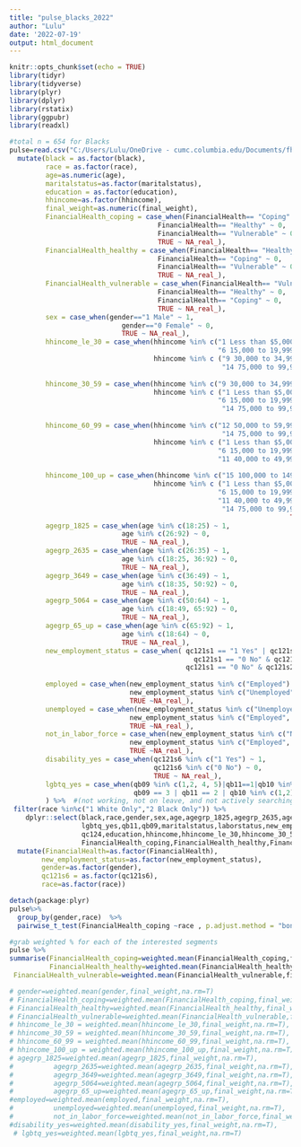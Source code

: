 ```yaml
---
title: "pulse_blacks_2022"
author: "Lulu"
date: '2022-07-19'
output: html_document
---
```


```r
knitr::opts_chunk$set(echo = TRUE)
library(tidyr)
library(tidyverse)
library(plyr)
library(dplyr)
library(rstatix)
library(ggpubr)
library(readxl)
```

```r
#total n = 654 for Blacks 
pulse=read.csv("C:/Users/Lulu/OneDrive - cumc.columbia.edu/Documents/fhn_creditrich/Files/Pulse_2022_5_survey_public_data.csv") %>% 
  mutate(black = as.factor(black), 
         race = as.factor(race),
         age=as.numeric(age),
         maritalstatus=as.factor(maritalstatus),
         education = as.factor(education),
         hhincome=as.factor(hhincome),
         final_weight=as.numeric(final_weight),
         FinancialHealth_coping = case_when(FinancialHealth== "Coping" ~ 1,
                                     FinancialHealth== "Healthy" ~ 0,
                                     FinancialHealth== "Vulnerable" ~ 0,
                                     TRUE ~ NA_real_),
         FinancialHealth_healthy = case_when(FinancialHealth== "Healthy" ~ 1,
                                     FinancialHealth== "Coping" ~ 0,
                                     FinancialHealth== "Vulnerable" ~ 0,
                                     TRUE ~ NA_real_),
         FinancialHealth_vulnerable = case_when(FinancialHealth== "Vulnerable" ~ 1,
                                     FinancialHealth== "Healthy" ~ 0,
                                     FinancialHealth== "Coping" ~ 0,
                                     TRUE ~ NA_real_),
         sex = case_when(gender=="1 Male" ~ 1,
                            gender=="0 Female" ~ 0,
                            TRUE ~ NA_real_),
         hhincome_le_30 = case_when(hhincome %in% c("1 Less than $5,000", "2 5,000 to 7,499","3 7,500 to 9,999","4 10,000 to 12,499","5 12,500 to 14,999", 
                                                    "6 15,000 to 19,999","7 20,000 to 24,999","8 25,000 to 29,999") ~ 1,
                                    hhincome %in% c ("9 30,000 to 34,999","10 35,000 to 39,999","11 40,000 to 49,999","12 50,000 to 59,999","13 60,000 to 74,999",
                                                     "14 75,000 to 99,999","15 100,000 to 149,999","16 150,000 or more") ~0,
                                                                                                                    TRUE ~ NA_real_),
         hhincome_30_59 = case_when(hhincome %in% c("9 30,000 to 34,999","10 35,000 to 39,999","11 40,000 to 49,999") ~ 1,
                                    hhincome %in% c ("1 Less than $5,000", "2 5,000 to 7,499","3 7,500 to 9,999","4 10,000 to 12,499","5 12,500 to 14,999", 
                                                    "6 15,000 to 19,999","7 20,000 to 24,999","8 25,000 to 29,999","12 50,000 to 59,999","13 60,000 to 74,999",
                                                     "14 75,000 to 99,999","15 100,000 to 149,999","16 150,000 or more") ~0,
                                                                                                                    TRUE ~ NA_real_),
         hhincome_60_99 = case_when(hhincome %in% c("12 50,000 to 59,999","13 60,000 to 74,999",
                                                     "14 75,000 to 99,999") ~ 1,
                                    hhincome %in% c ("1 Less than $5,000", "2 5,000 to 7,499","3 7,500 to 9,999","4 10,000 to 12,499","5 12,500 to 14,999", 
                                                    "6 15,000 to 19,999","7 20,000 to 24,999","8 25,000 to 29,999","9 30,000 to 34,999","10 35,000 to 39,999",
                                                    "11 40,000 to 49,999","15 100,000 to 149,999","16 150,000 or more") ~ 0,
                                                                                                                    TRUE ~ NA_real_),
         hhincome_100_up = case_when(hhincome %in% c("15 100,000 to 149,999","16 150,000 or more") ~ 1,
                                    hhincome %in% c ("1 Less than $5,000", "2 5,000 to 7,499","3 7,500 to 9,999","4 10,000 to 12,499","5 12,500 to 14,999", 
                                                    "6 15,000 to 19,999","7 20,000 to 24,999","8 25,000 to 29,999","9 30,000 to 34,999","10 35,000 to 39,999",
                                                    "11 40,000 to 49,999","12 50,000 to 59,999","13 60,000 to 74,999",
                                                     "14 75,000 to 99,999") ~ 0,
                                                                      TRUE ~ NA_real_),
         agegrp_1825 = case_when(age %in% c(18:25) ~ 1, 
                            age %in% c(26:92) ~ 0,
                            TRUE ~ NA_real_),
         agegrp_2635 = case_when(age %in% c(26:35) ~ 1, 
                            age %in% c(18:25, 36:92) ~ 0,
                            TRUE ~ NA_real_),
         agegrp_3649 = case_when(age %in% c(36:49) ~ 1, 
                            age %in% c(18:35, 50:92) ~ 0,
                            TRUE ~ NA_real_),
         agegrp_5064 = case_when(age %in% c(50:64) ~ 1, 
                            age %in% c(18:49, 65:92) ~ 0,
                            TRUE ~ NA_real_),
         agegrp_65_up = case_when(age %in% c(65:92) ~ 1, 
                            age %in% c(18:64) ~ 0,
                            TRUE ~ NA_real_),
         new_employment_status = case_when( qc121s1 == "1 Yes" | qc121s2 == "1 Yes" ~ "Employed",# (currently working or on leave)
	                                          qc121s1 == "0 No" & qc121s2 == "0 No" & qc124 == "1 Yes" ~ "Unemployed",  #(not working, not on leave, and actively searching)
                                          	qc121s1 == "0 No" & qc121s2 == "0 No" & qc124 == 	"2 No" ~  "Not in labor force"),
	
         employed = case_when(new_employment_status %in% c("Employed") ~ 1,
                              new_employment_status %in% c("Unemployed", "Not in labor force") ~ 0,
                              TRUE ~NA_real_),
         unemployed = case_when(new_employment_status %in% c("Unemployed") ~ 1,
                              new_employment_status %in% c("Employed", "Not in labor force") ~ 0,
                              TRUE ~NA_real_),
         not_in_labor_force = case_when(new_employment_status %in% c("Not in labor force") ~ 1,
                              new_employment_status %in% c("Employed", "Unemployed") ~ 0,
                              TRUE ~NA_real_),
         disability_yes = case_when(qc121s6 %in% c("1 Yes") ~ 1,
                                    qc121s6 %in% c("0 No") ~ 0,
                                    TRUE ~ NA_real_),
         lgbtq_yes = case_when(qb09 %in% c(1,2, 4, 5)|qb11==1|qb10 %in% c(3,4)  ~ 1,
                               qb09 == 3 | qb11 == 2 | qb10 %in% c(1,2) ~ 0)
         ) %>%  #(not working, not on leave, and not actively searching)) %>%
 filter(race %in%c("1 White Only","2 Black Only")) %>%
    dplyr::select(black,race,gender,sex,age,agegrp_1825,agegrp_2635,agegrp_3649,agegrp_5064,agegrp_65_up,qc121s6,disability_yes,
                  lgbtq_yes,qb11,qb09,maritalstatus,laborstatus,new_employment_status,employed,unemployed,not_in_labor_force,qc121s1,qc121s2,
                  qc124,education,hhincome,hhincome_le_30,hhincome_30_59, hhincome_60_99,hhincome_100_up,FinancialHealth,
                  FinancialHealth_coping,FinancialHealth_healthy,FinancialHealth_vulnerable,final_weight) %>% 
  mutate(FinancialHealth=as.factor(FinancialHealth),
        new_employment_status=as.factor(new_employment_status),
        gender=as.factor(gender),
        qc121s6 = as.factor(qc121s6),
        race=as.factor(race)) 
```

```r
detach(package:plyr)
pulse%>%
  group_by(gender,race)  %>%
  pairwise_t_test(FinancialHealth_coping ~race , p.adjust.method = "bonferroni")
```

```r
#grab weighted % for each of the interested segments
pulse %>% 
summarise(FinancialHealth_coping=weighted.mean(FinancialHealth_coping,final_weight,na.rm=T),
          FinancialHealth_healthy=weighted.mean(FinancialHealth_healthy,final_weight,na.rm=T),
 FinancialHealth_vulnerable=weighted.mean(FinancialHealth_vulnerable,final_weight,na.rm=T))

# gender=weighted.mean(gender,final_weight,na.rm=T)
# FinancialHealth_coping=weighted.mean(FinancialHealth_coping,final_weight,na.rm=T),
# FinancialHealth_healthy=weighted.mean(FinancialHealth_healthy,final_weight,na.rm=T),
# FinancialHealth_vulnerable=weighted.mean(FinancialHealth_vulnerable,final_weight,na.rm=T),
# hhincome_le_30 = weighted.mean(hhincome_le_30,final_weight,na.rm=T),
# hhincome_30_59 = weighted.mean(hhincome_30_59,final_weight,na.rm=T),
# hhincome_60_99 = weighted.mean(hhincome_60_99,final_weight,na.rm=T),
# hhincome_100_up = weighted.mean(hhincome_100_up,final_weight,na.rm=T)
# agegrp_1825=weighted.mean(agegrp_1825,final_weight,na.rm=T),
#          agegrp_2635=weighted.mean(agegrp_2635,final_weight,na.rm=T),
#          agegrp_3649=weighted.mean(agegrp_3649,final_weight,na.rm=T),
#          agegrp_5064=weighted.mean(agegrp_5064,final_weight,na.rm=T),
#          agegrp_65_up=weighted.mean(agegrp_65_up,final_weight,na.rm=T)
#employed=weighted.mean(employed,final_weight,na.rm=T),
#          unemployed=weighted.mean(unemployed,final_weight,na.rm=T),
#          not_in_labor_force=weighted.mean(not_in_labor_force,final_weight,na.rm=T)  
#disability_yes=weighted.mean(disability_yes,final_weight,na.rm=T),
 # lgbtq_yes=weighted.mean(lgbtq_yes,final_weight,na.rm=T)
```

